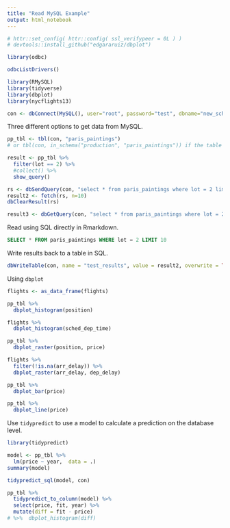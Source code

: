 ```yaml
---
title: "Read MySQL Example"
output: html_notebook
---
```


```r
# httr::set_config( httr::config( ssl_verifypeer = 0L ) )
# devtools::install_github("edgararuiz/dbplot")

library(odbc)

odbcListDrivers()

library(RMySQL)
library(tidyverse)
library(dbplot)
library(nycflights13)

con <- dbConnect(MySQL(), user="root", password="test", dbname="new_schema", host="127.0.0.1")
```

Three different options to get data from MySQL.

```r
pp_tbl <- tbl(con, "paris_paintings")
# or tbl(con, in_schema("production", "paris_paintings")) if the table is not in the default schema

result <- pp_tbl %>%
  filter(lot == 2) %>%
  #collect() %>% 
  show_query()

rs <- dbSendQuery(con, "select * from paris_paintings where lot = 2 limit 10;")
result2 <- fetch(rs, n=10)
dbClearResult(rs)

result3 <- dbGetQuery(con, "select * from paris_paintings where lot = 2 limit 10;")
```

Read using SQL directly in Rmarkdown.

```sql
SELECT * FROM paris_paintings WHERE lot = 2 LIMIT 10
```

Write results back to a table in SQL.

```r
dbWriteTable(con, name = "test_results", value = result2, overwrite = TRUE) 
```

Using `dbplot`

```r
flights <- as_data_frame(flights)

pp_tbl %>% 
  dbplot_histogram(position)

flights %>% 
  dbplot_histogram(sched_dep_time)

pp_tbl %>%
  dbplot_raster(position, price) 

flights %>%
  filter(!is.na(arr_delay)) %>%
  dbplot_raster(arr_delay, dep_delay) 

pp_tbl %>%
  dbplot_bar(price)

pp_tbl %>%
  dbplot_line(price)
```

Use `tidypredict` to use a model to calculate a prediction on the database level.

```r
library(tidypredict)

model <- pp_tbl %>%
  lm(price ~ year,  data = .)
summary(model)

tidypredict_sql(model, con)

pp_tbl %>%
  tidypredict_to_column(model) %>%
  select(price, fit, year) %>%
  mutate(diff = fit - price) 
# %>%  dbplot_histogram(diff)
```

